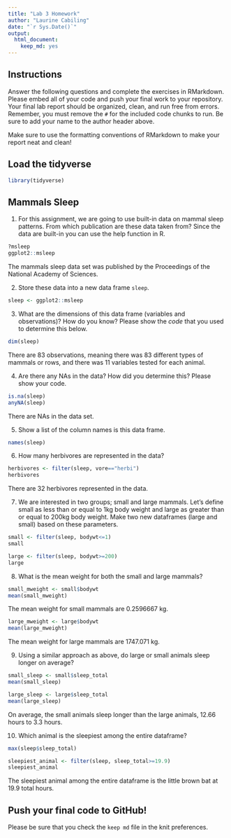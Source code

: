 ```yaml
---
title: "Lab 3 Homework"
author: "Laurine Cabiling"
date: "`r Sys.Date()`"
output: 
  html_document: 
    keep_md: yes
---
```


## Instructions
Answer the following questions and complete the exercises in RMarkdown. Please embed all of your code and push your final work to your repository. Your final lab report should be organized, clean, and run free from errors. Remember, you must remove the `#` for the included code chunks to run. Be sure to add your name to the author header above.  

Make sure to use the formatting conventions of RMarkdown to make your report neat and clean!  

## Load the tidyverse
```r
library(tidyverse)
```

## Mammals Sleep
1. For this assignment, we are going to use built-in data on mammal sleep patterns. From which publication are these data taken from? Since the data are built-in you can use the help function in R.
```r
?msleep
ggplot2::msleep
```
The mammals sleep data set was published by the Proceedings of the National Academy of Sciences. 

2. Store these data into a new data frame `sleep`.
```r
sleep <- ggplot2::msleep
```

3. What are the dimensions of this data frame (variables and observations)? How do you know? Please show the *code* that you used to determine this below.  
```r
dim(sleep)
```
There are 83 observations, meaning there was 83 different types of mammals or rows, and there was 11 variables tested for each animal.  

4. Are there any NAs in the data? How did you determine this? Please show your code.  
```r
is.na(sleep)
anyNA(sleep)
```
There are NAs in the data set.

5. Show a list of the column names is this data frame.
```r
names(sleep)
```

6. How many herbivores are represented in the data?  
```r
herbivores <- filter(sleep, vore=="herbi")
herbivores
```
There are 32 herbivores represented in the data. 

7. We are interested in two groups; small and large mammals. Let's define small as less than or equal to 1kg body weight and large as greater than or equal to 200kg body weight. Make two new dataframes (large and small) based on these parameters.
```r
small <- filter(sleep, bodywt<=1)
small
```

```r
large <- filter(sleep, bodywt>=200)
large
```

8. What is the mean weight for both the small and large mammals?
```r
small_mweight <- small$bodywt
mean(small_mweight)
```
The mean weight for small mammals are 0.2596667 kg.

```r
large_mweight <- large$bodywt
mean(large_mweight)
```
The mean weight for large mammals are 1747.071 kg.

9. Using a similar approach as above, do large or small animals sleep longer on average?  
```r
small_sleep <- small$sleep_total
mean(small_sleep)
```

```r
large_sleep <- large$sleep_total
mean(large_sleep)
```
On average, the small animals sleep longer than the large animals, 12.66 hours to 3.3 hours. 

10. Which animal is the sleepiest among the entire dataframe?
```r
max(sleep$sleep_total) 
```

```r
sleepiest_animal <- filter(sleep, sleep_total>=19.9)
sleepiest_animal
```
The sleepiest animal among the entire dataframe is the little brown bat at 19.9 total hours. 

## Push your final code to GitHub!
Please be sure that you check the `keep md` file in the knit preferences.   